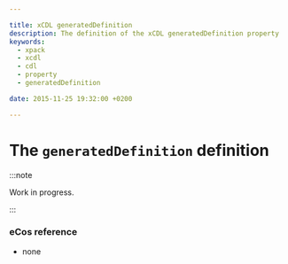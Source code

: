 ```yaml
---

title: xCDL generatedDefinition
description: The definition of the xCDL generatedDefinition property
keywords:
  - xpack
  - xcdl
  - cdl
  - property
  - generatedDefinition

date: 2015-11-25 19:32:00 +0200

---
```


# The `generatedDefinition` definition

:::note

Work in progress.

:::


### eCos reference

- none
